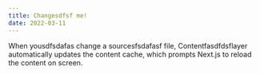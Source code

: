 ```yaml
---
title: Changesdfsf me!
date: 2022-03-11
---
```


When yousdfsdafas change a sourcesfsdafasf file, Contentfasdfdsflayer automatically updates the content cache, which prompts Next.js to reload the content on screen.